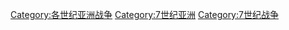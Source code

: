 [[Category:各世纪亚洲战争|Category:各世纪亚洲战争]]
[[Category:7世纪亚洲|Category:7世纪亚洲]]
[[Category:7世纪战争|Category:7世纪战争]]